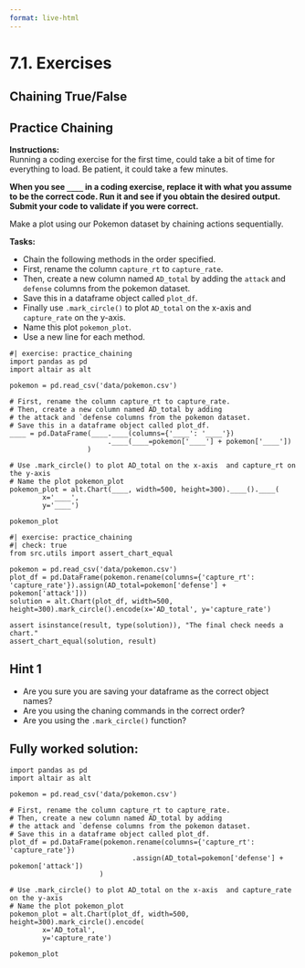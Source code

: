 ```yaml
---
format: live-html
---
```


<script src='../../src/quiz.js'></script>

# 7.1. Exercises

## Chaining True/False

<div id='mcq1'></div>
<script>
    generateQuiz(
        'mcq1',
        'Question 1',
        'Chaining removes the need for intermediate objects.',
        {
        'True': 'Good job!',
        'False': 'You may want to look over this before moving forward.',
        },
        'True',
    );
</script>

<div id='mcq2'></div>
<script>
    generateQuiz(
        'mcq2',
        'Question 2',
        'What needs to be included when giving a line break for each verb in chaining?',
        {
        'Square brackets around the complete chain': 'You may want to look over this before moving forward.',
        'Parentheses around the complete chain': 'Great work!',
        'Parentheses around each verb': 'You may want to look over this before moving forward.',
        },
        'Parentheses around the complete chain',
    );
</script>


## Practice Chaining

**Instructions:**    
Running a coding exercise for the first time, could take a bit of time for everything to load.  Be patient, it could take a few minutes. 

**When you see `____` in a coding exercise, replace it with what you assume to be the correct code.  Run it and see if you obtain the desired output.  Submit your code to validate if you were correct.**

Make a plot using our Pokemon dataset by chaining actions sequentially.   

**Tasks:**

- Chain the following methods in the order specified.
- First, rename the column `capture_rt` to `capture_rate`.
- Then, create a new column named `AD_total` by adding the `attack` and `defense` columns from the pokemon dataset.
- Save this in a dataframe object called `plot_df`.
- Finally use `.mark_circle()` to plot `AD_total` on the x-axis and `capture_rate` on the y-axis.
- Name this plot `pokemon_plot`.
- Use a new line for each method.

```pyodide
#| exercise: practice_chaining
import pandas as pd
import altair as alt

pokemon = pd.read_csv('data/pokemon.csv')

# First, rename the column capture_rt to capture_rate.
# Then, create a new column named AD_total by adding 
# the attack and `defense columns from the pokemon dataset.
# Save this in a dataframe object called plot_df.
____ = pd.DataFrame(____.____(columns={'____': '____'})
                        .____(____=pokemon['____'] + pokemon['____'])
                   )

# Use .mark_circle() to plot AD_total on the x-axis  and capture_rt on the y-axis
# Name the plot pokemon_plot
pokemon_plot = alt.Chart(____, width=500, height=300).____().____(
        x='____',
        y='____')

pokemon_plot
```

```pyodide
#| exercise: practice_chaining
#| check: true
from src.utils import assert_chart_equal

pokemon = pd.read_csv('data/pokemon.csv')
plot_df = pd.DataFrame(pokemon.rename(columns={'capture_rt': 'capture_rate'}).assign(AD_total=pokemon['defense'] + pokemon['attack']))
solution = alt.Chart(plot_df, width=500, height=300).mark_circle().encode(x='AD_total', y='capture_rate')

assert isinstance(result, type(solution)), "The final check needs a chart."
assert_chart_equal(solution, result)
```

:::: { .hint exercise="practice_chaining"}
::: { .callout-note collapse="false"}

## Hint 1

- Are you sure you are saving your dataframe as the correct object names?
- Are you using the chaning commands in the correct order?
- Are you using the `.mark_circle()` function?

:::
::::

:::: { .solution exercise="practice_chaining" }
::: { .callout-tip collapse="false"}

## Fully worked solution:

```pyodide
import pandas as pd
import altair as alt

pokemon = pd.read_csv('data/pokemon.csv')

# First, rename the column capture_rt to capture_rate.
# Then, create a new column named AD_total by adding 
# the attack and `defense columns from the pokemon dataset.
# Save this in a dataframe object called plot_df.
plot_df = pd.DataFrame(pokemon.rename(columns={'capture_rt': 'capture_rate'})
                              .assign(AD_total=pokemon['defense'] + pokemon['attack'])
                      )

# Use .mark_circle() to plot AD_total on the x-axis  and capture_rate on the y-axis
# Name the plot pokemon_plot
pokemon_plot = alt.Chart(plot_df, width=500, height=300).mark_circle().encode(
        x='AD_total',
        y='capture_rate')

pokemon_plot
```

:::
::::